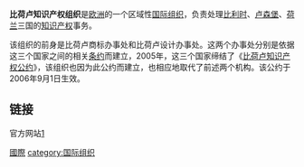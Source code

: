 '''比荷卢知识产权组织'''是[[欧洲|欧洲]]的一个区域性[[国际组织|国际组织]]，负责处理[[比利时|比利时]]、[[卢森堡|卢森堡]]、[[荷兰|荷兰]]三国的[[知识产权|知识产权]]事务。


该组织的前身是比荷卢商标办事处和比荷卢设计办事处。这两个办事处分别是依据这三个国家之间的相关[[条约|条约]]而建立，2005年，这三个国家缔结了《[[比荷卢知识产权公约|比荷卢知识产权公约]]》，该组织也因为此公约而建立，也相应地取代了前述两个机构。该公约于2006年9月1日生效。

==链接==
官方网站[https://web.archive.org/web/20061118222302/http://www.boip.int/en/homepage.htm]

[[category:智慧財產機構|國際]]
[[category:国际组织|category:国际组织]]